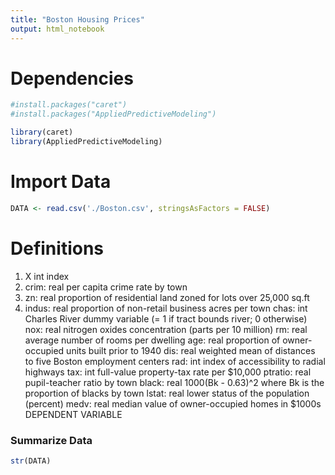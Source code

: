 ```yaml
---
title: "Boston Housing Prices"
output: html_notebook
---
```


# Dependencies

```r
#install.packages("caret")
#install.packages("AppliedPredictiveModeling")

library(caret)
library(AppliedPredictiveModeling)
```

# Import Data

```r
DATA <- read.csv('./Boston.csv', stringsAsFactors = FALSE)
```

# Definitions
1. X         int     index
2. crim:     real    per capita crime rate by town
3. zn:       real    proportion of residential land zoned for lots over 25,000 sq.ft
4. indus:    real    proportion of non-retail business acres per town
chas:     int     Charles River dummy variable (= 1 if tract bounds river; 0 otherwise)
nox:      real    nitrogen oxides concentration (parts per 10 million)
rm:       real    average number of rooms per dwelling
age:      real    proportion of owner-occupied units built prior to 1940
dis:      real    weighted mean of distances to five Boston employment centers
rad:      int     index of accessibility to radial highways
tax:      int     full-value property-tax rate per \$10,000
ptratio:  real    pupil-teacher ratio by town
black:    real    1000(Bk - 0.63)^2 where Bk is the proportion of blacks by town
lstat:    real    lower status of the population (percent)
medv:     real    median value of owner-occupied homes in \$1000s     DEPENDENT VARIABLE

### Summarize Data
```r
str(DATA)
```

